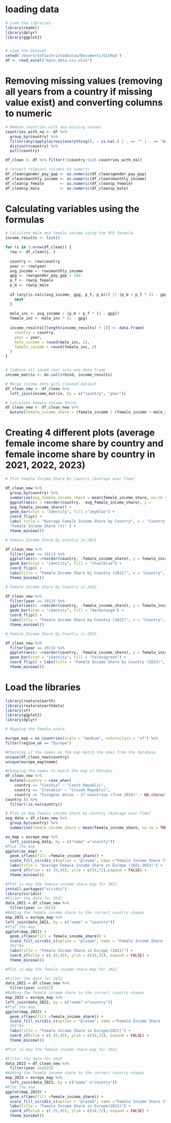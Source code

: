 

# loading data

```r
# Load the libraries
library(readxl)
library(dplyr)
library(ggplot2)


# Load the Dataset
setwd('/Users/sofiachristodoulou/Documents/GitHub')
df <- read_excel("main_data.csv.xlsx")
```

# Removing missing values (removing all years from a country if missing value exist) and converting columns to numeric

```r
# Remove countries with any missing values
countries_with_na <- df %>%
  group_by(country) %>%
  filter(any(apply(across(everything(), ~ is.na(.) | . == "" | . == "NA"), 1, any))) %>%
  distinct(country) %>%
  pull(country)

df_clean <- df %>% filter(!(country %in% countries_with_na))

# Convert relevant columns to numeric
df_clean$gender_pay_gap <- as.numeric(df_clean$gender_pay_gap)
df_clean$monthly_income <- as.numeric(df_clean$monthly_income)
df_clean$p_female       <- as.numeric(df_clean$p_female)
df_clean$p_male         <- as.numeric(df_clean$p_male)
```


# Calculating variables using the formulas
```r
# Calculate male and female income using the GPG formula
income_results <- list()

for (i in 1:nrow(df_clean)) {
  row <- df_clean[i, ]
  
  country <- row$country
  year <- row$year
  avg_income <- row$monthly_income
  gpg <- row$gender_pay_gap / 100
  p_f <- row$p_female
  p_m <- row$p_male
  
  if (any(is.na(c(avg_income, gpg, p_f, p_m))) || (p_m + p_f * (1 - gpg) == 0)) {
    next
  }
  
  male_inc <- avg_income / (p_m + p_f * (1 - gpg))
  female_inc <- male_inc * (1 - gpg)
  
  income_results[[length(income_results) + 1]] <- data.frame(
    country = country,
    year = year,
    male_income = round(male_inc, 2),
    female_income = round(female_inc, 2)
  )
}


# Combine all saved rows into one data frame
income_matrix <- do.call(rbind, income_results)

# Merge income data with cleaned dataset
df_clean_new <- df_clean %>%
  left_join(income_matrix, by = c("country", "year"))

# Calculate Female Income Share
df_clean_new <- df_clean_new %>%
  mutate(female_income_share = (female_income / (female_income + male_income)) * 100)

```

# Creating 4 different plots (average female income share by country and female income share by country in 2021, 2022, 2023)
```r
# Plot Female Income Share by Country (Average over Time)

df_clean_new %>% 
  group_by(country) %>%
  summarise(avg_female_income_share = mean(female_income_share, na.rm = TRUE))%>% 
  ggplot(aes(x = reorder(country, -avg_female_income_share), y =
  avg_female_income_share)) + 
  geom_bar(stat = "identity", fill ="skyblue") +
  coord_flip() + 
  labs( title = "Average Female Income Share by Country", x = "Country", y =
  "Female Income Share (%)" ) +
  theme_minimal()

# Female Income Share by Country in 2021

df_clean_new %>% 
  filter(year == 2021) %>% 
  ggplot(aes(x =reorder(country, -female_income_share), y = female_income_share)) +
  geom_bar(stat = "identity", fill = "steelblue") + 
  coord_flip() + 
  labs(title = "Female Income Share by Country (2021)", x = "Country", y = "Female Income Share (%)" ) + 
  theme_minimal()

# Female Income Share by Country in 2022

df_clean_new %>% 
  filter(year == 2022) %>% 
  ggplot(aes(x =reorder(country, -female_income_share), y = female_income_share)) +
  geom_bar(stat = "identity", fill = "darkorange") + 
  coord_flip() + 
  labs(title = "Female Income Share by Country (2022)", x = "Country", y ="Female Income Share (%)" ) + 
  theme_minimal()

# Female Income Share by Country in 2023

df_clean_new %>% 
  filter(year == 2023) %>% 
  ggplot(aes(x =reorder(country, -female_income_share), y = female_income_share)) +
  geom_bar(stat = "identity", fill = "forestgreen") + 
  coord_flip() + labs(title = "Female Income Share by Country (2023)", x = "Country", y = "Female Income Share (%)" ) + 
  theme_minimal()
```

# Load the libraries
```r
library(rnaturalearth) 
library(rnaturalearthdata) 
library(sf)
library(ggplot2) 
library(dplyr)

# Mapping the female share

europe_map = ne_countries(scale = "medium", returnclass = "sf") %>%
filter(region_un == "Europe")

#Checking if the names on the map match the ones from the database
unique(df_clean_new$country)
unique(europe_map$name)

#Changing the names to match the map of RStudio 
df_clean_new %>% 
  mutate(country = case_when( 
    country == "Czechia" ~ "Czech Republic", 
    country == "Slovakia" ~ "Slovak Republic", 
    country == "European Union - 27 countries (from 2020)" ~ NA_character_, TRUE ~
country )) %>%
  filter(!is.na(country))

# Plot in map female income share by country (Average over Time)
avg_data = df_clean_new %>% 
  group_by(country) %>% 
  summarise(female_income_share = mean(female_income_share, na.rm = TRUE))

av_map = europe_map %>% 
  left_join(avg_data, by = c("name" ="country")) 
#Plot the map 
ggplot(av_map) + 
  geom_sf(aes(fill =female_income_share)) + 
  scale_fill_viridis_c(option = "plasma", name ="Female Income Share (%)")+ 
  labs(title = "Average Female Income Share in Europe (2021-2023)") + 
  coord_sf(xlim = c(-25,45), ylim = c(34,72),expand = FALSE) + 
  theme_minimal()

#Plot in map the female income share map for 2021
install.packages("viridis") 
library(viridis) 
#Filter the data for 2021
data_2021 = df_clean_new %>% 
  filter(year == 2021) 
#Adding the feamle income share to the correct country shapes 
map_2021 = europe_map %>%
left_join(data_2021, by = c("name" = "country")) 
#Plot the map
ggplot(map_2021) + 
  geom_sf(aes(fill = female_income_share)) +
  scale_fill_viridis_c(option = "plasma", name = "Female Income Share
  (%)")+ 
  labs(title = "Female Income Share in Europe (2021)") +
  coord_sf(xlim = c(-25,45), ylim = c(34,72), expand = FALSE) +
  theme_minimal()

#Plot in map the female income share map for 2022

#Filter the data for 2022 
data_2022 = df_clean_new %>% 
  filter(year ==2022) 
#Adding the feamle income share to the correct country shapes
map_2022 = europe_map %>% 
left_join(data_2022, by = c("name" ="country")) 
#Plot the map 
ggplot(map_2022) + 
  geom_sf(aes(fill =female_income_share)) +
  scale_fill_viridis_c(option = "plasma", name ="Female Income Share
  (%)")+ 
  labs(title = "Female Income Share in Europe(2022)") + 
  coord_sf(xlim = c(-25,45), ylim = c(34,72), expand = FALSE) +
  theme_minimal()

#Plot in map the female income share map for 2022

#Filter the data for 2023
data_2023 = df_clean_new %>% 
  filter(year ==2023) 
#Adding the feamle income share to the correct country shapes
map_2023 = europe_map %>% 
  left_join(data_2023, by = c("name" ="country")) 
#Plot the map 
ggplot(map_2023) + 
  geom_sf(aes(fill =female_income_share)) +
  scale_fill_viridis_c(option = "plasma", name ="Female Income Share (%)")+
  labs(title = "Female Income Share in Europe(2023)") +
  coord_sf(xlim = c(-25,45), ylim = c(34,72), expand = FALSE) +
  theme_minimal()
```
